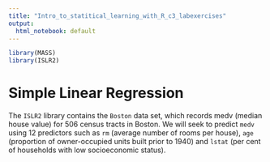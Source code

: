 ```yaml
---
title: "Intro_to_statitical_learning_with_R_c3_labexercises"
output:
  html_notebook: default
---
```

```r
library(MASS)
library(ISLR2)
```
# Simple Linear Regression
The `ISLR2` library contains the `Boston` data set, which records medv (median house value) for 506 census tracts in Boston. We will seek to predict
`medv` using 12 predictors such as `rm` (average number of rooms per house), `age` (proportion of owner-occupied units built prior to 1940) and `lstat` (per
cent of households with low socioeconomic status).
